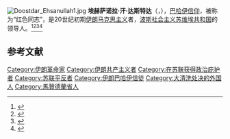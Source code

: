 [[File:Doostdar_Ehsanullah1.jpg|thumb]]
'''埃赫萨诺拉·汗·达斯特达'''（{{lang-fa|'''احسان الله خان دوستدار'''}}，{{bd|1884年|12月20日|1939年|3月10日|catIdx=E}}），[[巴哈伊信仰|巴哈伊信仰]]，被称为“红色同志”，是20世纪初期[[伊朗|伊朗]][[马克思主义|马克思主义]]者，[[波斯社会主义苏维埃共和国|波斯社会主义苏维埃共和国]]的领导人。<ref>{{Cite web |url=https://iranicaonline.org/articles/ehsan-allah-khan |title=EḤSĀN-ALLĀH KHAN DŪSTDĀR – Encyclopaedia Iranica |accessdate=2020-09-16 |archive-date=2020-11-18 |archive-url=https://web.archive.org/web/20201118104416/https://iranicaonline.org/articles/ehsan-allah-khan |dead-url=no }}</ref><ref>{{Cite web |url=https://peoplepill.com/people/ehsanollah-khan-dustdar/ |title=Ehsanollah Khan Dustdar |accessdate=2020-09-16 |archive-date=2020-09-16 |archive-url=https://web.archive.org/web/20200916235732/https://peoplepill.com/people/ehsanollah-khan-dustdar/ |dead-url=no }}</ref><ref>{{Cite web |url=http://www.whoispopulartoday.com/Ehsanollah-Khan-Dustdar/gb |title=Ehsanollah Khan Dustdar |accessdate=2020-09-16 |archive-date=2020-09-16 |archive-url=https://web.archive.org/web/20200916195846/http://www.whoispopulartoday.com/Ehsanollah-Khan-Dustdar/gb |dead-url=no }}</ref><ref>{{Cite web |url=https://alchetron.com/Ehsanollah-Khan-Dustdar |title=Ehsanollah Khan Dustdar - Alchetron |accessdate=2020-09-16 |archive-date=2020-09-17 |archive-url=https://web.archive.org/web/20200917003336/https://alchetron.com/Ehsanollah-Khan-Dustdar |dead-url=no }}</ref>

== 参考文献 ==
{{Reflist}}

[[Category:伊朗革命家|Category:伊朗革命家]]
[[Category:伊朗共产主义者|Category:伊朗共产主义者]]
[[Category:在苏联获得政治庇护者|Category:在苏联获得政治庇护者]]
[[Category:苏联平反者|Category:苏联平反者]]
[[Category:伊朗巴哈伊信徒|Category:伊朗巴哈伊信徒]]
[[Category:大清洗处决的外国人|Category:大清洗处决的外国人]]
[[Category:馬贊德蘭省人|Category:馬贊德蘭省人]]